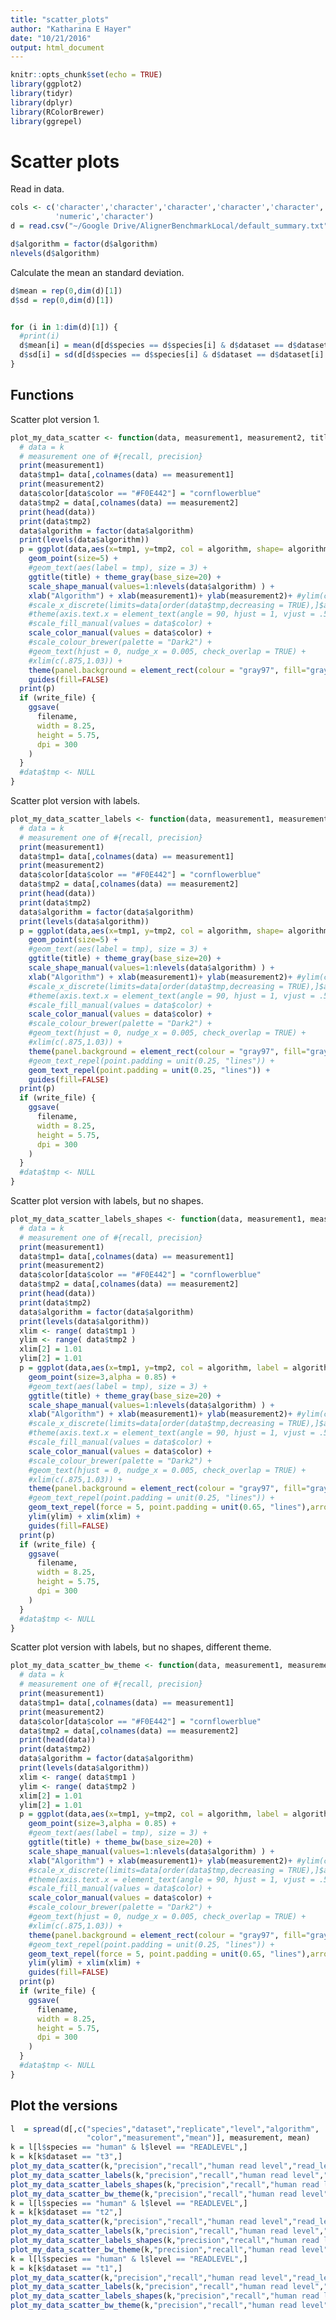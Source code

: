```yaml
---
title: "scatter_plots"
author: "Katharina E Hayer"
date: "10/21/2016"
output: html_document
---
```


```r
knitr::opts_chunk$set(echo = TRUE)
library(ggplot2)
library(tidyr)
library(dplyr)
library(RColorBrewer)
library(ggrepel)
```

# Scatter plots

Read in data.

```r
cols <- c('character','character','character','character','character','character',
          'numeric','character')
d = read.csv("~/Google Drive/AlignerBenchmarkLocal/default_summary.txt", head =T,sep = "\t", colClasses = cols)

d$algorithm = factor(d$algorithm)
nlevels(d$algorithm)
```

Calculate the mean an standard deviation.

```r
d$mean = rep(0,dim(d)[1])
d$sd = rep(0,dim(d)[1])


for (i in 1:dim(d)[1]) {
  #print(i)
  d$mean[i] = mean(d[d$species == d$species[i] & d$dataset == d$dataset[i] & d$algorithm == d$algorithm[i] & d$measurement == d$measurement[i] & d$level == d$level[i],]$value)
  d$sd[i] = sd(d[d$species == d$species[i] & d$dataset == d$dataset[i] & d$algorithm == d$algorithm[i] & d$measurement == d$measurement[i] & d$level == d$level[i],]$value) 
}
```

## Functions

Scatter plot version 1.

```r
plot_my_data_scatter <- function(data, measurement1, measurement2, title, filename, write_file = TRUE) {
  # data = k 
  # measurement one of #{recall, precision}
  print(measurement1)
  data$tmp1= data[,colnames(data) == measurement1]
  print(measurement2)
  data$color[data$color == "#F0E442"] = "cornflowerblue"
  data$tmp2 = data[,colnames(data) == measurement2]
  print(head(data))
  print(data$tmp2)
  data$algorithm = factor(data$algorithm)
  print(levels(data$algorithm))
  p = ggplot(data,aes(x=tmp1, y=tmp2, col = algorithm, shape= algorithm, label = algorithm)) + 
    geom_point(size=5) +
    #geom_text(aes(label = tmp), size = 3) +
    ggtitle(title) + theme_gray(base_size=20) + 
    scale_shape_manual(values=1:nlevels(data$algorithm) ) +
    xlab("Algorithm") + xlab(measurement1)+ ylab(measurement2)+ #ylim(c(-0.0001,1.0001)) +
    #scale_x_discrete(limits=data[order(data$tmp,decreasing = TRUE),]$algorithm)  + theme_gray(base_size=17) +#theme_light()+
    #theme(axis.text.x = element_text(angle = 90, hjust = 1, vjust = .5)) + #scale_fill_brewer(palette="Accent") +
    #scale_fill_manual(values = data$color) +
    scale_color_manual(values = data$color) + 
    #scale_colour_brewer(palette = "Dark2") +
    #geom_text(hjust = 0, nudge_x = 0.005, check_overlap = TRUE) +
    #xlim(c(.875,1.03)) +
    theme(panel.background = element_rect(colour = "gray97", fill="gray97")) + 
    guides(fill=FALSE) 
  print(p)
  if (write_file) {
    ggsave(
      filename,
      width = 8.25,
      height = 5.75,
      dpi = 300
    )
  }
  #data$tmp <- NULL
}
```

Scatter plot version with labels.

```r
plot_my_data_scatter_labels <- function(data, measurement1, measurement2, title, filename, write_file = TRUE) {
  # data = k 
  # measurement one of #{recall, precision}
  print(measurement1)
  data$tmp1= data[,colnames(data) == measurement1]
  print(measurement2)
  data$color[data$color == "#F0E442"] = "cornflowerblue"
  data$tmp2 = data[,colnames(data) == measurement2]
  print(head(data))
  print(data$tmp2)
  data$algorithm = factor(data$algorithm)
  print(levels(data$algorithm))
  p = ggplot(data,aes(x=tmp1, y=tmp2, col = algorithm, shape= algorithm, label = algorithm)) + 
    geom_point(size=5) +
    #geom_text(aes(label = tmp), size = 3) +
    ggtitle(title) + theme_gray(base_size=20) + 
    scale_shape_manual(values=1:nlevels(data$algorithm) ) +
    xlab("Algorithm") + xlab(measurement1)+ ylab(measurement2)+ #ylim(c(-0.0001,1.0001)) +
    #scale_x_discrete(limits=data[order(data$tmp,decreasing = TRUE),]$algorithm)  + theme_gray(base_size=17) +#theme_light()+
    #theme(axis.text.x = element_text(angle = 90, hjust = 1, vjust = .5)) + #scale_fill_brewer(palette="Accent") +
    #scale_fill_manual(values = data$color) +
    scale_color_manual(values = data$color) + 
    #scale_colour_brewer(palette = "Dark2") +
    #geom_text(hjust = 0, nudge_x = 0.005, check_overlap = TRUE) +
    #xlim(c(.875,1.03)) +
    theme(panel.background = element_rect(colour = "gray97", fill="gray97")) + 
    #geom_text_repel(point.padding = unit(0.25, "lines")) +
    geom_text_repel(point.padding = unit(0.25, "lines")) +
    guides(fill=FALSE) 
  print(p)
  if (write_file) {
    ggsave(
      filename,
      width = 8.25,
      height = 5.75,
      dpi = 300
    )
  }
  #data$tmp <- NULL
}
```


Scatter plot version with labels, but no shapes.

```r
plot_my_data_scatter_labels_shapes <- function(data, measurement1, measurement2, title, filename, write_file = TRUE) {
  # data = k 
  # measurement one of #{recall, precision}
  print(measurement1)
  data$tmp1= data[,colnames(data) == measurement1]
  print(measurement2)
  data$color[data$color == "#F0E442"] = "cornflowerblue"
  data$tmp2 = data[,colnames(data) == measurement2]
  print(head(data))
  print(data$tmp2)
  data$algorithm = factor(data$algorithm)
  print(levels(data$algorithm))
  xlim <- range( data$tmp1 )
  ylim <- range( data$tmp2 )
  xlim[2] = 1.01
  ylim[2] = 1.01
  p = ggplot(data,aes(x=tmp1, y=tmp2, col = algorithm, label = algorithm)) + 
    geom_point(size=3,alpha = 0.85) +
    #geom_text(aes(label = tmp), size = 3) +
    ggtitle(title) + theme_gray(base_size=20) + 
    scale_shape_manual(values=1:nlevels(data$algorithm) ) +
    xlab("Algorithm") + xlab(measurement1)+ ylab(measurement2)+ #ylim(c(-0.0001,1.0001)) +
    #scale_x_discrete(limits=data[order(data$tmp,decreasing = TRUE),]$algorithm)  + theme_gray(base_size=17) +#theme_light()+
    #theme(axis.text.x = element_text(angle = 90, hjust = 1, vjust = .5)) + #scale_fill_brewer(palette="Accent") +
    #scale_fill_manual(values = data$color) +
    scale_color_manual(values = data$color) + 
    #scale_colour_brewer(palette = "Dark2") +
    #geom_text(hjust = 0, nudge_x = 0.005, check_overlap = TRUE) +
    #xlim(c(.875,1.03)) +
    theme(panel.background = element_rect(colour = "gray97", fill="gray97")) + 
    #geom_text_repel(point.padding = unit(0.25, "lines")) +
    geom_text_repel(force = 5, point.padding = unit(0.65, "lines"),arrow = arrow(length = unit(0.01, 'npc'))) +
    ylim(ylim) + xlim(xlim) + 
    guides(fill=FALSE) 
  print(p)
  if (write_file) {
    ggsave(
      filename,
      width = 8.25,
      height = 5.75,
      dpi = 300
    )
  }
  #data$tmp <- NULL
}
```

Scatter plot version with labels, but no shapes, different theme.

```r
plot_my_data_scatter_bw_theme <- function(data, measurement1, measurement2, title, filename, write_file = TRUE) {
  # data = k 
  # measurement one of #{recall, precision}
  print(measurement1)
  data$tmp1= data[,colnames(data) == measurement1]
  print(measurement2)
  data$color[data$color == "#F0E442"] = "cornflowerblue"
  data$tmp2 = data[,colnames(data) == measurement2]
  print(head(data))
  print(data$tmp2)
  data$algorithm = factor(data$algorithm)
  print(levels(data$algorithm))
  xlim <- range( data$tmp1 )
  ylim <- range( data$tmp2 )
  xlim[2] = 1.01
  ylim[2] = 1.01
  p = ggplot(data,aes(x=tmp1, y=tmp2, col = algorithm, label = algorithm)) + 
    geom_point(size=3,alpha = 0.85) +
    #geom_text(aes(label = tmp), size = 3) +
    ggtitle(title) + theme_bw(base_size=20) + 
    scale_shape_manual(values=1:nlevels(data$algorithm) ) +
    xlab("Algorithm") + xlab(measurement1)+ ylab(measurement2)+ #ylim(c(-0.0001,1.0001)) +
    #scale_x_discrete(limits=data[order(data$tmp,decreasing = TRUE),]$algorithm)  + theme_gray(base_size=17) +#theme_light()+
    #theme(axis.text.x = element_text(angle = 90, hjust = 1, vjust = .5)) + #scale_fill_brewer(palette="Accent") +
    #scale_fill_manual(values = data$color) +
    scale_color_manual(values = data$color) + 
    #scale_colour_brewer(palette = "Dark2") +
    #geom_text(hjust = 0, nudge_x = 0.005, check_overlap = TRUE) +
    #xlim(c(.875,1.03)) +
    theme(panel.background = element_rect(colour = "gray97", fill="gray97")) + 
    #geom_text_repel(point.padding = unit(0.25, "lines")) +
    geom_text_repel(force = 5, point.padding = unit(0.65, "lines"),arrow = arrow(length = unit(0.01, 'npc'))) +
    ylim(ylim) + xlim(xlim) + 
    guides(fill=FALSE) 
  print(p)
  if (write_file) {
    ggsave(
      filename,
      width = 8.25,
      height = 5.75,
      dpi = 300
    )
  }
  #data$tmp <- NULL
}
```


## Plot the versions


```r
l  = spread(d[,c("species","dataset","replicate","level","algorithm",
                 "color","measurement","mean")], measurement, mean)
k = l[l$species == "human" & l$level == "READLEVEL",]
k = k[k$dataset == "t3",]
plot_my_data_scatter(k,"precision","recall","human read level","read_level/human_t3_READ_scatter.pdf",TRUE)
plot_my_data_scatter_labels(k,"precision","recall","human read level","read_level/human_t3_READ_scatter_labels.pdf", TRUE)
plot_my_data_scatter_labels_shapes(k,"precision","recall","human read level","read_level/human_t3_READ_scatter_labels_shapes.pdf", TRUE)
plot_my_data_scatter_bw_theme(k,"precision","recall","human read level","read_level/human_t3_READ_scatter_bw_theme.pdf", TRUE)
k = l[l$species == "human" & l$level == "READLEVEL",]
k = k[k$dataset == "t2",]
plot_my_data_scatter(k,"precision","recall","human read level","read_level/human_t2_READ_scatter.pdf",TRUE)
plot_my_data_scatter_labels(k,"precision","recall","human read level","read_level/human_t2_READ_scatter_labels.pdf", TRUE)
plot_my_data_scatter_labels_shapes(k,"precision","recall","human read level","read_level/human_t2_READ_scatter_labels_shapes.pdf", TRUE)
plot_my_data_scatter_bw_theme(k,"precision","recall","human read level","read_level/human_t2_READ_scatter_bw_theme.pdf", TRUE)
k = l[l$species == "human" & l$level == "READLEVEL",]
k = k[k$dataset == "t1",]
plot_my_data_scatter(k,"precision","recall","human read level","read_level/human_t1_READ_scatter.pdf",TRUE)
plot_my_data_scatter_labels(k,"precision","recall","human read level","read_level/human_t1_READ_scatter_labels.pdf", TRUE)
plot_my_data_scatter_labels_shapes(k,"precision","recall","human read level","read_level/human_t1_READ_scatter_labels_shapes.pdf", TRUE)
plot_my_data_scatter_bw_theme(k,"precision","recall","human read level","read_level/human_t1_READ_scatter_bw_theme.pdf", TRUE)

```



